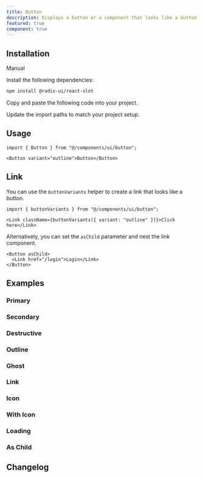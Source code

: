 ```yaml
---
title: Button
description: Displays a button or a component that looks like a button.
featured: true
component: true
---
```


<ComponentPreview name="button-01" description="A button" />

## Installation

<Tabs defaultValue="manual">

<TabsList>
  <TabsTrigger value="manual">Manual</TabsTrigger>
</TabsList>

<TabsContent value="manual">

<Steps>

<Step>Install the following dependencies:</Step>

```bash
npm install @radix-ui/react-slot
```

<Step>Copy and paste the following code into your project.</Step>

<ComponentSource name="button" />

<Step>Update the import paths to match your project setup.</Step>

</Steps>

</TabsContent>

</Tabs>

## Usage

```tsx
import { Button } from "@/components/ui/button";
```

```tsx
<Button variant="outline">Button</Button>
```

## Link

You can use the `buttonVariants` helper to create a link that looks like a
button.

```tsx
import { buttonVariants } from "@/components/ui/button";
```

```tsx
<Link className={buttonVariants({ variant: "outline" })}>Click here</Link>
```

Alternatively, you can set the `asChild` parameter and nest the link component.

```tsx
<Button asChild>
  <Link href="/login">Login</Link>
</Button>
```

## Examples

### Primary

<ComponentPreview name="button-01" description="A primary button" />

### Secondary

<ComponentPreview name="button-02" description="A secondary button" />

### Destructive

<ComponentPreview name="button-05" description="A destructive button" />

### Outline

<ComponentPreview
  name="button-07"
  description="A button using the outline variant."
/>

### Ghost

<ComponentPreview
  name="button-08"
  description="A button using the ghost variant"
/>

### Link

<ComponentPreview
  name="button-47"
  description="A button using the link variant."
/>

### Icon

<ComponentPreview name="button-20" description="An icon button" />

### With Icon

<ComponentPreview name="button-07" description="A button with an icon" />

### Loading

<ComponentPreview
  name="button-13"
  description="A button with a loading state."
/>

### As Child

<ComponentPreview
  name="button-03"
  description="A button wrapping a custom Link component"
/>

## Changelog
